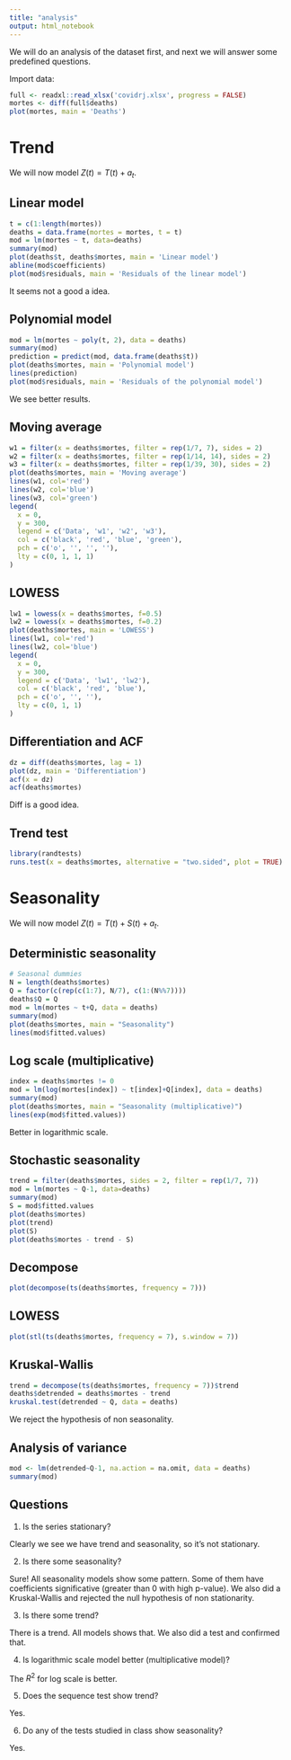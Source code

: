 ```yaml
---
title: "analysis"
output: html_notebook
---
```


We will do an analysis of the dataset first, and next we will answer some predefined questions.

Import data:

```r
full <- readxl::read_xlsx('covidrj.xlsx', progress = FALSE)
mortes <- diff(full$deaths)
plot(mortes, main = 'Deaths')
```

# Trend

We will now model $Z(t) = T(t) + a_t$.

##  Linear model

```r
t = c(1:length(mortes))
deaths = data.frame(mortes = mortes, t = t)
mod = lm(mortes ~ t, data=deaths)
summary(mod)
plot(deaths$t, deaths$mortes, main = 'Linear model')
abline(mod$coefficients)
plot(mod$residuals, main = 'Residuals of the linear model')
```

It seems not a good a idea.

## Polynomial model

```r
mod = lm(mortes ~ poly(t, 2), data = deaths)
summary(mod)
prediction = predict(mod, data.frame(deaths$t))
plot(deaths$mortes, main = 'Polynomial model')
lines(prediction)
plot(mod$residuals, main = 'Residuals of the polynomial model')
```

We see better results.

## Moving average

```r
w1 = filter(x = deaths$mortes, filter = rep(1/7, 7), sides = 2)
w2 = filter(x = deaths$mortes, filter = rep(1/14, 14), sides = 2)
w3 = filter(x = deaths$mortes, filter = rep(1/39, 30), sides = 2)
plot(deaths$mortes, main = 'Moving average')
lines(w1, col='red')
lines(w2, col='blue')
lines(w3, col='green')
legend(
  x = 0,
  y = 300,
  legend = c('Data', 'w1', 'w2', 'w3'), 
  col = c('black', 'red', 'blue', 'green'),
  pch = c('o', '', '', ''),
  lty = c(0, 1, 1, 1)
)
```

## LOWESS

```r
lw1 = lowess(x = deaths$mortes, f=0.5)
lw2 = lowess(x = deaths$mortes, f=0.2)
plot(deaths$mortes, main = 'LOWESS')
lines(lw1, col='red')
lines(lw2, col='blue')
legend(
  x = 0,
  y = 300,
  legend = c('Data', 'lw1', 'lw2'), 
  col = c('black', 'red', 'blue'),
  pch = c('o', '', ''),
  lty = c(0, 1, 1)
)
```

## Differentiation and ACF

```r
dz = diff(deaths$mortes, lag = 1)
plot(dz, main = 'Differentiation')
acf(x = dz)
acf(deaths$mortes)
```

Diff is a good idea.

## Trend test

```r
library(randtests)
runs.test(x = deaths$mortes, alternative = "two.sided", plot = TRUE)
```

# Seasonality

We will now model $Z(t) = T(t) + S(t) + a_t$.

## Deterministic seasonality

```r
# Seasonal dummies
N = length(deaths$mortes)
Q = factor(c(rep(c(1:7), N/7), c(1:(N%%7))))
deaths$Q = Q
mod = lm(mortes ~ t+Q, data = deaths)
summary(mod)
plot(deaths$mortes, main = "Seasonality")
lines(mod$fitted.values)
```

## Log scale (multiplicative)

```r
index = deaths$mortes != 0
mod = lm(log(mortes[index]) ~ t[index]+Q[index], data = deaths)
summary(mod)
plot(deaths$mortes, main = "Seasonality (multiplicative)")
lines(exp(mod$fitted.values))
```

Better in logarithmic scale.

## Stochastic seasonality

```r
trend = filter(deaths$mortes, sides = 2, filter = rep(1/7, 7))
mod = lm(mortes ~ Q-1, data=deaths)
summary(mod)
S = mod$fitted.values
plot(deaths$mortes)
plot(trend)
plot(S)
plot(deaths$mortes - trend - S)
```

## Decompose

```r
plot(decompose(ts(deaths$mortes, frequency = 7)))
```

## LOWESS

```r
plot(stl(ts(deaths$mortes, frequency = 7), s.window = 7))
```

## Kruskal-Wallis

```r
trend = decompose(ts(deaths$mortes, frequency = 7))$trend
deaths$detrended = deaths$mortes - trend
kruskal.test(detrended ~ Q, data = deaths)
```

We reject the hypothesis of non seasonality.

## Analysis of variance

```r
mod <- lm(detrended~Q-1, na.action = na.omit, data = deaths)
summary(mod)
```

## Questions

1. Is the series stationary?

Clearly we see we have trend and seasonality, so it's not stationary.

2. Is there some seasonality?

Sure! All seasonality models show some pattern. Some of them have coefficients significative (greater than 0 with high p-value). We also did a Kruskal-Wallis and rejected the null hypothesis of non stationarity.

3. Is there some trend?

There is a trend. All models shows that. We also did a test and confirmed that.

4. Is logarithmic scale model better (multiplicative model)?

The $R^2$ for log scale is better.

5. Does the sequence test show trend?

Yes.

6. Do any of the tests studied in class show seasonality?

Yes.